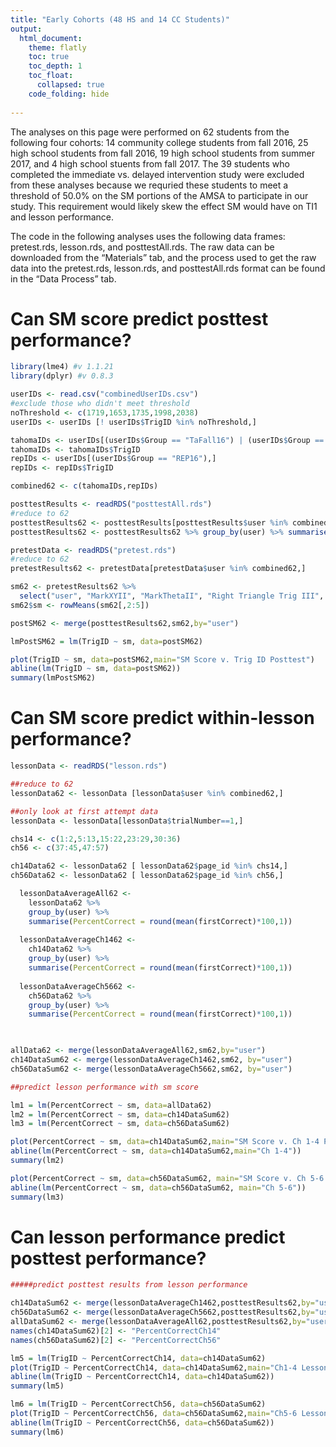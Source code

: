 ```yaml
---
title: "Early Cohorts (48 HS and 14 CC Students)"
output: 
  html_document:
    theme: flatly
    toc: true
    toc_depth: 1
    toc_float:
      collapsed: true
    code_folding: hide
    
---
```

The analyses on this page were performed on 62 students from the following four cohorts: 14 community college students from fall 2016, 25 high school students from fall 2016, 19 high school students from summer 2017, and 4 high school stuents from fall 2017. The 39 students who completed the immediate vs. delayed intervention study were excluded from these analyses because we requried these students to meet a threshold of 50.0% on the SM portions of the AMSA to participate in our study. This requirement would likely skew the effect SM would have on TI1 and lesson performance. 

The code in the following analyses uses the following data frames: pretest.rds, lesson.rds, and posttestAll.rds. The raw data can be downloaded from the "Materials" tab, and the process used to get the raw data into the pretest.rds, lesson.rds, and posttestAll.rds format can be found in the "Data Process" tab. 

# Can SM score predict posttest performance?
```r

library(lme4) #v 1.1.21
library(dplyr) #v 0.8.3

userIDs <- read.csv("combinedUserIDs.csv")
#exclude those who didn't meet threshold
noThreshold <- c(1719,1653,1735,1998,2038)
userIDs <- userIDs [! userIDs$TrigID %in% noThreshold,]

tahomaIDs <- userIDs[(userIDs$Group == "TaFall16") | (userIDs$Group == "TaSum17") | (userIDs$Group == "TaFall17"),]
tahomaIDs <- tahomaIDs$TrigID
repIDs <- userIDs[(userIDs$Group == "REP16"),]
repIDs <- repIDs$TrigID

combined62 <- c(tahomaIDs,repIDs)

posttestResults <- readRDS("posttestAll.rds")
#reduce to 62
posttestResults62 <- posttestResults[posttestResults$user %in% combined62,]
posttestResults62 <- posttestResults62 %>% group_by(user) %>% summarise(TrigID = mean(correct)*100)

pretestData <- readRDS("pretest.rds")
#reduce to 62
pretestResults62 <- pretestData[pretestData$user %in% combined62,]

sm62 <- pretestResults62 %>%
  select("user", "MarkXYII", "MarkThetaII", "Right Triangle Trig III", "Right Triangle Trig V")
sm62$sm <- rowMeans(sm62[,2:5])

postSM62 <- merge(posttestResults62,sm62,by="user")

lmPostSM62 = lm(TrigID ~ sm, data=postSM62)

plot(TrigID ~ sm, data=postSM62,main="SM Score v. Trig ID Posttest")
abline(lm(TrigID ~ sm, data=postSM62))
summary(lmPostSM62)
```


# Can SM score predict within-lesson performance?

```r


lessonData <- readRDS("lesson.rds")

##reduce to 62
lessonData62 <- lessonData [lessonData$user %in% combined62,]

##only look at first attempt data
lessonData <- lessonData[lessonData$trialNumber==1,]

chs14 <- c(1:2,5:13,15:22,23:29,30:36)
ch56 <- c(37:45,47:57)

ch14Data62 <- lessonData62 [ lessonData62$page_id %in% chs14,]
ch56Data62 <- lessonData62 [ lessonData62$page_id %in% ch56,]

  lessonDataAverageAll62 <- 
    lessonData62 %>%
    group_by(user) %>%
    summarise(PercentCorrect = round(mean(firstCorrect)*100,1))
  
  lessonDataAverageCh1462 <- 
    ch14Data62 %>%
    group_by(user) %>%
    summarise(PercentCorrect = round(mean(firstCorrect)*100,1))  
  
  lessonDataAverageCh5662 <- 
    ch56Data62 %>%
    group_by(user) %>%
    summarise(PercentCorrect = round(mean(firstCorrect)*100,1))
    


allData62 <- merge(lessonDataAverageAll62,sm62,by="user")
ch14DataSum62 <- merge(lessonDataAverageCh1462,sm62, by="user")
ch56DataSum62 <- merge(lessonDataAverageCh5662,sm62, by="user")

##predict lesson performance with sm score

lm1 = lm(PercentCorrect ~ sm, data=allData62)
lm2 = lm(PercentCorrect ~ sm, data=ch14DataSum62)
lm3 = lm(PercentCorrect ~ sm, data=ch56DataSum62)

plot(PercentCorrect ~ sm, data=ch14DataSum62,main="SM Score v. Ch 1-4 Performance")
abline(lm(PercentCorrect ~ sm, data=ch14DataSum62,main="Ch 1-4"))
summary(lm2)

plot(PercentCorrect ~ sm, data=ch56DataSum62, main="SM Score v. Ch 5-6 Performance")
abline(lm(PercentCorrect ~ sm, data=ch56DataSum62, main="Ch 5-6"))
summary(lm3)


```


# Can lesson performance predict posttest performance? 

```r
#####predict posttest results from lesson performance

ch14DataSum62 <- merge(lessonDataAverageCh1462,posttestResults62,by="user")
ch56DataSum62 <- merge(lessonDataAverageCh5662,posttestResults62,by="user")
allDataSum62 <- merge(lessonDataAverageAll62,posttestResults62,by="user")
names(ch14DataSum62)[2] <- "PercentCorrectCh14"
names(ch56DataSum62)[2] <- "PercentCorrectCh56"

lm5 = lm(TrigID ~ PercentCorrectCh14, data=ch14DataSum62)
plot(TrigID ~ PercentCorrectCh14, data=ch14DataSum62,main="Ch1-4 Lesson Performance v Posttest")
abline(lm(TrigID ~ PercentCorrectCh14, data=ch14DataSum62))
summary(lm5)

lm6 = lm(TrigID ~ PercentCorrectCh56, data=ch56DataSum62)
plot(TrigID ~ PercentCorrectCh56, data=ch56DataSum62,main="Ch5-6 Lesson Performance v Posttest")
abline(lm(TrigID ~ PercentCorrectCh56, data=ch56DataSum62))
summary(lm6)

```